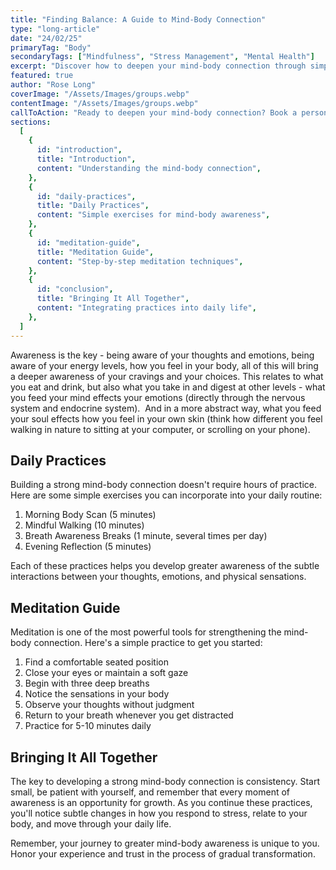 ```yaml
---
title: "Finding Balance: A Guide to Mind-Body Connection"
type: "long-article"
date: "24/02/25"
primaryTag: "Body"
secondaryTags: ["Mindfulness", "Stress Management", "Mental Health"]
excerpt: "Discover how to deepen your mind-body connection through simple daily practices that will transform your wellbeing."
featured: true
author: "Rose Long"
coverImage: "/Assets/Images/groups.webp"
contentImage: "/Assets/Images/groups.webp"
callToAction: "Ready to deepen your mind-body connection? Book a personalized session with me today!"
sections:
  [
    {
      id: "introduction",
      title: "Introduction",
      content: "Understanding the mind-body connection",
    },
    {
      id: "daily-practices",
      title: "Daily Practices",
      content: "Simple exercises for mind-body awareness",
    },
    {
      id: "meditation-guide",
      title: "Meditation Guide",
      content: "Step-by-step meditation techniques",
    },
    {
      id: "conclusion",
      title: "Bringing It All Together",
      content: "Integrating practices into daily life",
    },
  ]
---
```


Awareness is the key - being aware of your thoughts and emotions, being aware of your energy levels, how you feel in your body, all of this will bring a deeper awareness of your cravings and your choices. This relates to what you eat and drink, but also what you take in and digest at other levels - what you feed your mind effects your emotions (directly through the nervous system and endocrine system).  And in a more abstract way, what you feed your soul effects how you feel in your own skin (think how different you feel walking in nature to sitting at your computer, or scrolling on your phone).

## Daily Practices

Building a strong mind-body connection doesn't require hours of practice. Here are some simple exercises you can incorporate into your daily routine:

1. Morning Body Scan (5 minutes)
2. Mindful Walking (10 minutes)
3. Breath Awareness Breaks (1 minute, several times per day)
4. Evening Reflection (5 minutes)

Each of these practices helps you develop greater awareness of the subtle interactions between your thoughts, emotions, and physical sensations.

## Meditation Guide

Meditation is one of the most powerful tools for strengthening the mind-body connection. Here's a simple practice to get you started:

1. Find a comfortable seated position
2. Close your eyes or maintain a soft gaze
3. Begin with three deep breaths
4. Notice the sensations in your body
5. Observe your thoughts without judgment
6. Return to your breath whenever you get distracted
7. Practice for 5-10 minutes daily

## Bringing It All Together

The key to developing a strong mind-body connection is consistency. Start small, be patient with yourself, and remember that every moment of awareness is an opportunity for growth. As you continue these practices, you'll notice subtle changes in how you respond to stress, relate to your body, and move through your daily life.

Remember, your journey to greater mind-body awareness is unique to you. Honor your experience and trust in the process of gradual transformation.
